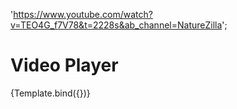 
<Meta
  title="Components/Structure/Media/Video Player"
  component={VideoPlayer}
  decorators={[withDesign]}
/>

  'https://www.youtube.com/watch?v=TEO4G_f7V78&t=2228s&ab_channel=NatureZilla';


# Video Player

<Canvas>
  <Story
    name="Video Player"
    args={{
      playing: false,
      controls: false,
      startOnMouseEnter: true,
      pauseOnMouseLeave: false,
      loop: true,
      width: '100%',
      height: '100%',
      url: 'https://res.cloudinary.com/dqzqcuqf9/video/upload/v1641810060/artbasel-admin/btfwp8hjef4woryszfma.mp4',
    }}
    parameters={{
      docs: {
        page: documentation,
      },
    }}
  >
    {Template.bind({})}
  </Story>
</Canvas>
